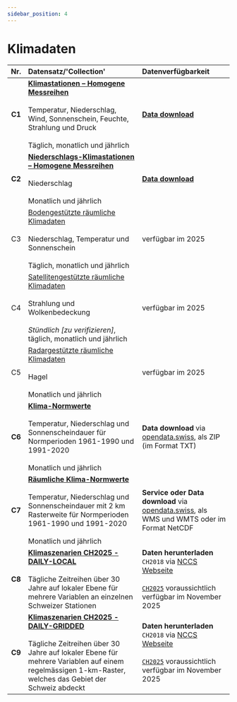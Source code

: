 ```yaml
---
sidebar_position: 4
---
```


# Klimadaten

| Nr.    | Datensatz/'Collection' | Datenverfügbarkeit |
|:------:|:---------|:---------|
| **C1** | [**Klimastationen – Homogene Messreihen**](/c-climate-data/c1-climate-stations_homogeneous) <br></br> Temperatur, Niederschlag, Wind, Sonnenschein, Feuchte, Strahlung und Druck <br></br> Täglich, monatlich und jährlich | [**Data download**](https://opendatadocs.meteoswiss.ch/c-climate-data/c1-climate-stations_homogeneous#data-download) |
| **C2** | [**Niederschlags-Klimastationen – Homogene Messreihen**](/c-climate-data/c2-climate-percipitation-stations_homogeneous) <br></br> Niederschlag <br></br> Monatlich und jährlich | [**Data download**](https://opendatadocs.meteoswiss.ch/c-climate-data/c2-climate-percipitation-stations_homogeneous#data-download) |
| C3 | [Bodengestützte räumliche Klimadaten](/c-climate-data/c3-ground-based-climate-data) <br></br> Niederschlag, Temperatur und Sonnenschein <br></br> Täglich, monatlich und jährlich | verfügbar im 2025 |
| C4 | [Satellitengestützte räumliche Klimadaten](/c-climate-data/c4-satellite-based-climate-data) <br></br> Strahlung und Wolkenbedeckung <br></br> *Stündlich [zu verifizieren]*, täglich, monatlich und jährlich | verfügbar im 2025 |
| C5 | [Radargestützte räumliche Klimadaten](/c-climate-data/c5-radar-based-climate-data) <br></br> Hagel <br></br> Monatlich und jährlich | verfügbar im 2025 |
| **C6** | [**Klima-Normwerte**](/c-climate-data/c6-climate-normals) <br></br> Temperatur, Niederschlag und Sonnenscheindauer für Normperioden 1961-1990 und 1991-2020 <br></br> Monatlich und jährlich | **Data download** via [opendata.swiss](https://opendata.swiss/dataset/klimanormwerte), als ZIP (im Format TXT) |
| **C7** | [**Räumliche Klima-Normwerte**](c-climate-data/c7-spatial-climate-normals) <br></br> Temperatur, Niederschlag und Sonnenscheindauer mit 2 km Rasterweite für Normperioden 1961-1990 und 1991-2020 <br></br> Monatlich und jährlich | **Service oder Data download** via [opendata.swiss](https://opendata.swiss/de/dataset?q=klimanormwerte&sort=score%20desc%2C%20metadata_modified%20desc&organization=bundesamt-fur-meteorologie-und-klimatologie-meteoschweiz&res_format=SERVICE), als WMS und WMTS oder im Format NetCDF |
| **C8** | [**Klimaszenarien CH2025 - DAILY-LOCAL**](/c-climate-data/c8-c9-climate-scenarios) <br></br> Tägliche Zeitreihen über 30 Jahre auf lokaler Ebene für mehrere Variablen an einzelnen Schweizer Stationen | **Daten herunterladen** `CH2018` via [NCCS Webseite](https://www.nccs.admin.ch/nccs/en/home/climate-change-and-impacts/swiss-climate-change-scenarios.html) <br></br> [`CH2025`](/c-climate-data/c8-c9-climate-scenarios#data-download) voraussichtlich verfügbar im November 2025 |
| **C9** | [**Klimaszenarien CH2025 - DAILY-GRIDDED**](/c-climate-data/c8-c9-climate-scenarios) <br></br> Tägliche Zeitreihen über 30 Jahre auf lokaler Ebene für mehrere Variablen auf einem regelmässigen 1-km-Raster, welches das Gebiet der Schweiz abdeckt | **Daten herunterladen** `CH2018` via [NCCS Webseite](https://www.nccs.admin.ch/nccs/en/home/climate-change-and-impacts/swiss-climate-change-scenarios.html) <br></br> [`CH2025`](/c-climate-data/c8-c9-climate-scenarios#data-download) voraussichtlich verfügbar im November 2025 |
